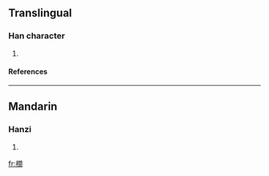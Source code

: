 ==Translingual==
===Han character===
{{Han char|rn=75|rad=木|as=12|sn=16|four=|canj=木日弓月 (DANB)}}
# {{defn|Han|sort=木12}}
====References====
{{Han ref|kx=0553.020|dkj=15527|dj=0941.180|hdz=21296.140|uh=6A4C|ud=27212}}

----
==Mandarin==
===Hanzi===
{{cmn-hanzi|pin=[[xiàn]] (xian4)|wg=hsien<sup>4</sup>}}
# {{defn|Mandarin}}

[[fr:橌]]